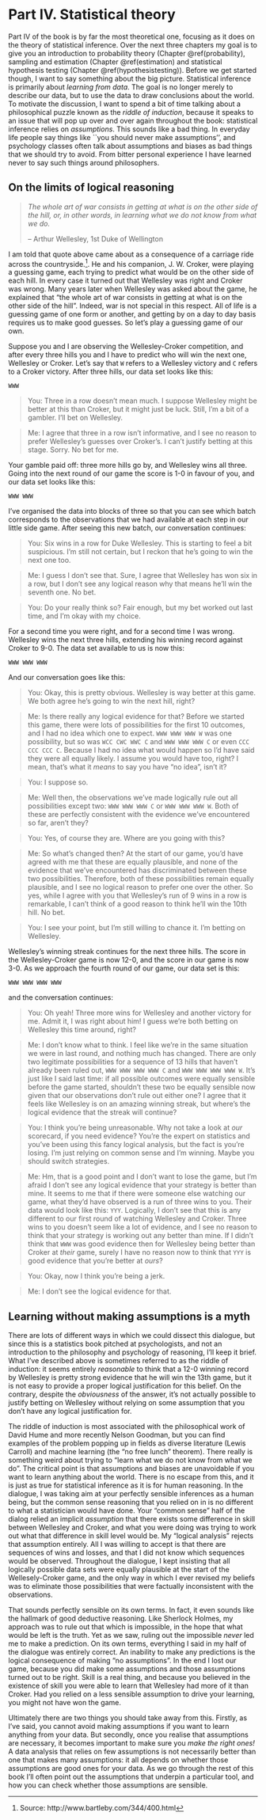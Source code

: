 # Part IV. Statistical theory {-} 

Part IV of the book is by far the most theoretical one, focusing as it does on the theory of statistical inference. Over the next three chapters my goal is to give you an introduction to probability theory (Chapter \@ref(probability), sampling and estimation (Chapter \@ref(estimation) and statistical hypothesis testing (Chapter \@ref(hypothesistesting)). Before we get started though, I want to say something about the big picture. Statistical inference is primarily about *learning from data*. The goal is no longer merely to describe our data, but to use the data to draw conclusions about the world. To motivate the discussion, I want to spend a bit of time talking about a philosophical puzzle known as the *riddle of induction*, because it speaks to an issue that will pop up over and over again throughout the book: statistical inference relies on *assumptions*. This sounds like a bad thing. In everyday life people say things like ``you should never make assumptions'', and psychology classes often talk about assumptions and biases as bad things that we should try to avoid. From bitter personal experience I have learned never to say such things around philosophers. 

## On the limits of logical reasoning {-}
>*The whole art of war consists in getting at what is on the other side of the hill, or, in other words, in learning what we do not know from what we do.*
>
>-- Arthur Wellesley, 1st Duke of Wellington

I am told that quote above came about as a consequence of a carriage ride across the countryside.^[Source: http://www.bartleby.com/344/400.html]. He and his companion, J. W. Croker, were playing a guessing game, each trying to predict what would be on the other side of each hill. In every case it turned out that Wellesley was right and Croker was wrong. Many years later when Wellesley was asked about the game, he explained that "the whole art of war consists in getting at what is on the other side of the hill". Indeed, war is not special in this respect. All of life is a guessing game of one form or another, and getting by on a day to day basis requires us to make good guesses. So let's play a guessing game of our own. 

Suppose you and I are observing the Wellesley-Croker competition, and after every three hills you and I have to predict who will win the next one, Wellesley or Croker. Let's say that `W` refers to a Wellesley victory and `C` refers to a Croker victory. After three hills, our data set looks like this:
```
WWW
```

> You: Three in a row doesn't mean much. I suppose Wellesley might be better at this than Croker, but it might just be luck. Still, I'm a bit of a gambler. I'll bet on Wellesley.

> Me: I agree that three in a row isn't informative, and I see no reason to prefer Wellesley's guesses over Croker's. I can't justify betting at this stage. Sorry. No bet for me.

Your gamble paid off: three more hills go by, and Wellesley wins all three. Going into the next round of our game the score is 1-0 in favour of you, and our data set looks like this:
```
WWW WWW
```
I've organised the data into blocks of three so that you can see which batch corresponds to the observations that we had available at each step in our little side game. After seeing this new batch, our conversation continues:

> You: Six wins in a row for Duke Wellesley. This is starting to feel a bit suspicious. I'm still not certain, but I reckon that he's going to win the next one too.

> Me: I guess I don't see that. Sure, I agree that Wellesley has won six in a row, but I don't see any logical reason why that means he'll win the seventh one. No bet.

> You: Do your really think so? Fair enough, but my bet worked out last time, and I'm okay with my choice.

For a second time you were right, and for a second time I was wrong. Wellesley wins the next three hills, extending his winning record against Croker to 9-0. The data set available to us is now this: 
```
WWW WWW WWW
```
And our conversation goes like this:

> You: Okay, this is pretty obvious. Wellesley is way better at this game. We both agree he's going to win the next hill, right?

> Me: Is there really any logical evidence for that? Before we started this game, there were lots of possibilities for the first 10 outcomes, and I had no idea which one to expect. `WWW WWW WWW W` was one possibility, but so was `WCC CWC WWC C` and `WWW WWW WWW C` or even `CCC CCC CCC C`. Because I had no idea what would happen so I'd have said they were all equally likely. I assume you would have too, right? I mean, that's what it *means* to say you have "no idea", isn't it?

> You: I suppose so.

> Me: Well then, the observations we've made logically rule out all possibilities except two: `WWW WWW WWW C` or `WWW WWW WWW W`. Both of these are perfectly consistent with the evidence we've encountered so far, aren't they?  

> You: Yes, of course they are. Where are you going with this?

> Me: So what's changed then? At the start of our game, you'd have agreed with me that these are equally plausible, and none of the evidence that we've encountered has discriminated between these two possibilities. Therefore, both of these possibilities remain equally plausible, and I see no logical reason to prefer one over the other. So yes, while I agree with you that Wellesley's run of 9 wins in a row is remarkable, I can't think of a good reason to think he'll win the 10th hill. No bet.

> You: I see your point, but I'm still willing to chance it. I'm betting on Wellesley.

Wellesley's winning streak continues for the next three hills. The score in the Wellesley-Croker game is now 12-0, and the score in our game is now 3-0. As we approach the fourth round of our game, our data set is this:
```
WWW WWW WWW WWW
```
and the conversation continues:

> You: Oh yeah! Three more wins for Wellesley and another victory for me. Admit it, I was right about him! I guess we're both betting on Wellesley this time around, right?

> Me: I don't know what to think. I feel like we're in the same situation we were in last round, and nothing much has changed. There are only two legitimate possibilities for a sequence of 13 hills that haven't already been ruled out, `WWW WWW WWW WWW C` and `WWW WWW WWW WWW W`. It's just like I said last time: if all possible outcomes were equally sensible before the game started, shouldn't these two be equally sensible now given that our observations don't rule out either one? I agree that it feels like Wellesley is on an amazing winning streak, but where's the logical evidence that the streak will continue?

> You: I think you're being unreasonable. Why not take a look at *our* scorecard, if you need evidence? You're the expert on statistics and you've been using this fancy logical analysis, but the fact is you're losing. I'm just relying on common sense and I'm winning. Maybe you should switch strategies.

> Me: Hm, that is a good point and I don't want to lose the game, but I'm afraid I don't see any logical evidence that your strategy is better than mine. It seems to me that if there were someone else watching our game, what they'd have observed is a run of three wins to you. Their data would look like this: `YYY`. Logically, I don't see that this is any different to our first round of watching Wellesley and Croker. Three wins to you doesn't seem like a lot of evidence, and I see no reason to think that your strategy is working out any better than mine. If I didn't think that `WWW` was good evidence then for Wellesley being better than Croker at *their* game, surely I have no reason now to think that `YYY` is good evidence that you're better at *ours*?

> You: Okay, now I think you're being a jerk.

> Me: I don't see the logical evidence for that.

## Learning without making assumptions is a myth {-}
There are lots of different ways in which we could dissect this dialogue, but since this is a statistics book pitched at psychologists, and not an introduction to the philosophy and psychology of reasoning, I'll keep it brief. What I've described above is sometimes referred to as the riddle of induction: it seems entirely *reasonable* to think that a 12-0 winning record by Wellesley is pretty strong evidence that he will win the 13th game, but it is not easy to provide a proper logical justification for this belief. On the contrary, despite the *obviousness* of the answer, it's not actually possible to justify betting on Wellesley without relying on some assumption that you don't have any logical justification for. 

The riddle of induction is most associated with the philosophical work of David Hume and more recently Nelson Goodman, but you can find examples of the problem popping up in fields as diverse literature (Lewis Carroll) and machine learning (the "no free lunch" theorem). There really is something weird about trying to "learn what we do not know from what we do". The critical point is that assumptions and biases are unavoidable if you want to learn anything about the world. There is no escape from this, and it is just as true for statistical inference as it is for human reasoning. In the dialogue, I was taking aim at your perfectly sensible inferences as a human being, but the common sense reasoning that you relied on in is no different to what a statistician would have done. Your "common sense" half of the dialog relied  an implicit *assumption* that there exists some difference in skill between Wellesley and Croker, and what you were doing was trying to work out what that difference in skill level would be. My "logical analysis" rejects that assumption entirely. All I was willing to accept is that there are sequences of wins and losses, and that I did not know which sequences would be observed. Throughout the dialogue, I kept insisting that all logically possible data sets were equally plausible at the start of the Wellesely-Croker game, and the only way in which I ever revised my beliefs was to eliminate those possibilities that were factually inconsistent with the observations. 

That sounds perfectly sensible on its own terms. In fact, it even sounds like the hallmark of good deductive reasoning. Like Sherlock Holmes, my approach was to rule out that which is impossible, in the hope that what would be left is the truth. Yet as we saw, ruling out the impossible *never* led me to make a prediction. On its own terms, everything I said in my half of the dialogue was entirely correct. An inability to make any predictions is the logical consequence of making "no assumptions". In the end I lost our game, because you did make some assumptions and those assumptions turned out to be right. Skill is a real thing, and because you believed in the existence of skill you were able to learn that Wellesley had more of it than Croker. Had you relied on a less sensible assumption to drive your learning, you might not have won the game. 

Ultimately there are two things you should take away from this. Firstly, as I've said, you cannot avoid making assumptions if you want to learn anything from your data. But secondly, once you realise that assumptions are necessary, it becomes important to make sure you *make the right ones!* A data analysis that relies on few assumptions is not necessarily better than one that makes many assumptions: it all depends on whether those assumptions are good ones for your data. As we go through the rest of this book I'll often point out the assumptions that underpin a particular tool, and how you can check whether those assumptions are sensible. 
